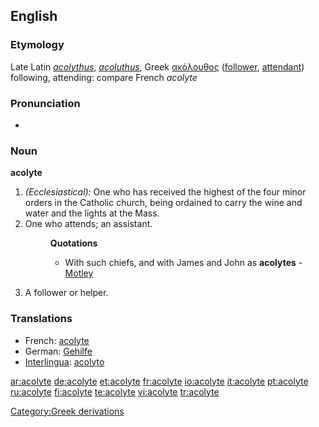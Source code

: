 ==English==

===Etymology===
Late Latin ''[[acolythus]]'', ''[[acoluthus]]'', Greek [[ακόλουθος]] ([[follower]], [[attendant]]) following, attending: compare French ''acolyte''

===Pronunciation===
*{{audio|en-us-acolyte.ogg|Audio (US)}}

===Noun===
'''acolyte'''

#''(Ecclesiastical):'' One who has received the highest of the four minor orders in the Catholic church, being ordained to carry the wine and water and the lights at the Mass.
#One who attends; an assistant. 
#:'''Quotations'''
#:*With such chiefs, and with James and John as '''acolytes''' - [[Motley]]
# A follower or helper.

===Translations===
*French: [[acolyte]] 
*German: [[Gehilfe]] 
*[[Interlingua]]: [[acolyto]]

[[Category:Greek derivations]]

[[ar:acolyte]]
[[de:acolyte]]
[[et:acolyte]]
[[fr:acolyte]]
[[io:acolyte]]
[[it:acolyte]]
[[pt:acolyte]]
[[ru:acolyte]]
[[fi:acolyte]]
[[te:acolyte]]
[[vi:acolyte]]
[[tr:acolyte]]